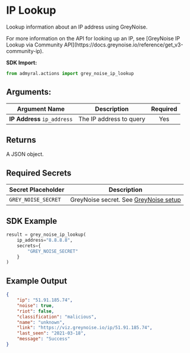 
# IP Lookup

Lookup information about an IP address using GreyNoise.

<Callout type="info">
	For more information on the API for looking up an IP, see [GreyNoise IP
	Lookup via Community
	API](https://docs.greynoise.io/reference/get_v3-community-ip).
</Callout>

**SDK Import:**

```python
from admyral.actions import grey_noise_ip_lookup
```

## Arguments:

| Argument Name               | Description             | Required |
| --------------------------- | ----------------------- | :------: |
| **IP Address** `ip_address` | The IP address to query |   Yes    |

## Returns

A JSON object.

## Required Secrets

| Secret Placeholder  | Description                                                                |
| ------------------- | -------------------------------------------------------------------------- |
| `GREY_NOISE_SECRET` | GreyNoise secret. See [GreyNoise setup](/integrations/greynoise/greynoise) |

## SDK Example

```python
result = grey_noise_ip_lookup(
	ip_address="8.8.8.8",
	secrets={
		"GREY_NOISE_SECRET"
	}
)
```

## Example Output

```json
{
	"ip": "51.91.185.74",
	"noise": true,
	"riot": false,
	"classification": "malicious",
	"name": "unknown",
	"link": "https://viz.greynoise.io/ip/51.91.185.74",
	"last_seen": "2021-03-18",
	"message": "Success"
}
```
